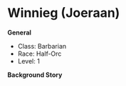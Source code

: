 # Winnieg (Joeraan)
**General**
- Class: Barbarian
- Race: Half-Orc
- Level: 1

**Background Story**
